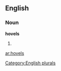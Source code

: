 ==English==

===Noun===
'''hovels'''

# {{plural of|[[hovel]]}}

[[Category:English plurals]]

[[ar:hovels]]